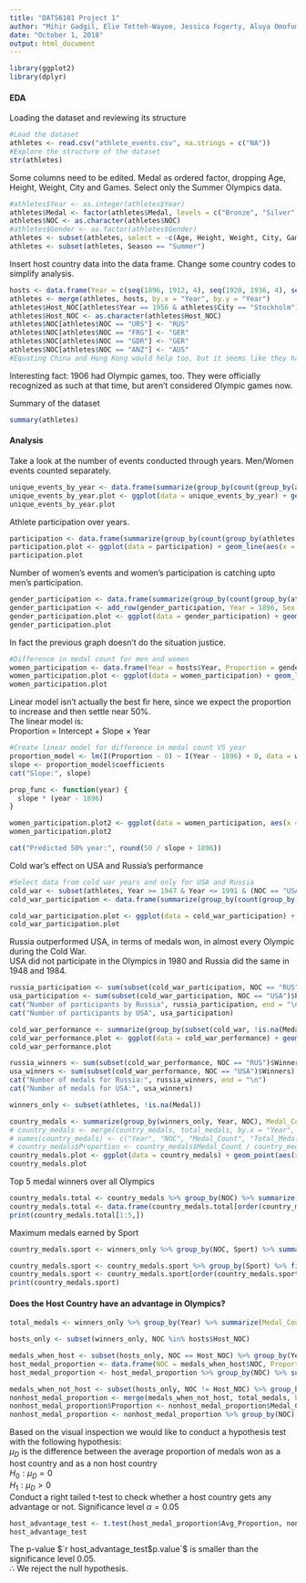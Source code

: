 ```yaml
---
title: "DATS6101 Project 1"
author: "Mihir Gadgil, Elie Tetteh-Wayoe, Jessica Fogerty, Aluya Omofuma, Pierre Bamba"
date: "October 1, 2018"
output: html_document
---
```

```r
library(ggplot2)
library(dplyr)
```

#### EDA
Loading the dataset and reviewing its structure
```r
#Load the dataset
athletes <- read.csv("athlete_events.csv", na.strings = c("NA"))
#Explore the structure of the dataset
str(athletes)
```

Some columns need to be edited. Medal as ordered factor, dropping Age, Height, Weight, City and Games. Select only the Summer Olympics data.
```r
#athletes$Year <- as.integer(athletes$Year)
athletes$Medal <- factor(athletes$Medal, levels = c("Bronze", "Silver", "Gold"), ordered = TRUE)
athletes$NOC <- as.character(athletes$NOC)
#athletes$Gender <- as.factor(athletes$Gender)
athletes <- subset(athletes, select = -c(Age, Height, Weight, City, Games))
athletes <- subset(athletes, Season == "Summer")
```

Insert host country data into the data frame. Change some country codes to simplify analysis.
```r
hosts <- data.frame(Year = c(seq(1896, 1912, 4), seq(1920, 1936, 4), seq(1948, 2016, 4)), Host_NOC = c("GRE", "FRA", "USA", "GBR", "SWE", "BEL", "FRA", "NED", "USA", "GER", "GBR", "FIN", "AUS", "ITA", "JPN", "MEX", "GER", "CAN", "RUS", "USA", "KOR", "ESP", "USA", "AUS", "GRE", "CHN", "GBR", "BRA"))
athletes <- merge(athletes, hosts, by.x = "Year", by.y = "Year")
athletes$Host_NOC[athletes$Year == 1956 & athletes$City == "Stockholm"] <- "SWE"
athletes$Host_NOC <- as.character(athletes$Host_NOC)
athletes$NOC[athletes$NOC == "URS"] <- "RUS"
athletes$NOC[athletes$NOC == "FRG"] <- "GER"
athletes$NOC[athletes$NOC == "GDR"] <- "GER"
athletes$NOC[athletes$NOC == "ANZ"] <- "AUS"
#Equating China and Hong Kong would help too, but it seems like they have been participating as different teams since 1952.
```
Interesting fact: 1906 had Olympic games, too. They were officially recognized as such at that time, but aren't considered Olympic games now.

Summary of the dataset
```r
summary(athletes)
```

#### Analysis
Take a look at the number of events conducted through years. Men/Women events counted separately.

```r
unique_events_by_year <- data.frame(summarize(group_by(count(group_by(athletes, Year, Event)), Year), Events = n()))
unique_events_by_year.plot <- ggplot(data = unique_events_by_year) + geom_line(aes(x = Year, y = Events)) + ylab("Number of Events") + labs(title = "Number of Events at each Olympic")
unique_events_by_year.plot
```

Athlete participation over years.

```r
participation <- data.frame(summarize(group_by(count(group_by(athletes, Year, ID)), Year), Participants = n()))
participation.plot <- ggplot(data = participation) + geom_line(aes(x = Year, y = Participants)) + labs(y = "Unique Athletes", title = "Unique Athletes at each Olympic")
participation.plot
```

Number of women's events and women's participation is catching upto men's participation.
```r
gender_participation <- data.frame(summarize(group_by(count(group_by(athletes, Year, Sex, ID)), Year, Sex), Participants = n()))
gender_participation <- add_row(gender_participation, Year = 1896, Sex = "F", Participants = 0, .before = 1)
gender_participation.plot <- ggplot(data = gender_participation) + geom_line(aes(x = Year, y = Participants, color = Sex)) + labs(title = "Number of Men and Women Participants over the years")
gender_participation.plot
```

In fact the previous graph doesn't do the situation justice.
```r
#Difference in medal count for men and women
women_participation <- data.frame(Year = hosts$Year, Proportion = gender_participation$Participants[gender_participation$Sex == "F"] / participation$Participants * 100)
women_participation.plot <- ggplot(data = women_participation) + geom_line(aes(x = Year, y = Proportion)) + labs(y = "Percent of Total Participation", title = "Women's Participation in Olympics over the years")
women_participation.plot
```

Linear model isn't actually the best fir here, since we expect the proportion to increase and then settle near 50%.  
The linear model is:  
Proportion = Intercept + Slope $\times$ Year
```r
#Create linear model for difference in medal count VS year
proportion_model <- lm(I(Proportion - 0) ~ I(Year - 1896) + 0, data = women_participation)
slope <- proportion_model$coefficients
cat("Slope:", slope)
```

```r
prop_func <- function(year) {
  slope * (year - 1896)
}

women_participation.plot2 <- ggplot(data = women_participation, aes(x = Year)) + stat_function(fun = prop_func) + labs(y = "Percent of Total Participation", title = "Women's Participation in Olympics over the years") + geom_point(aes(x = Year, y = Proportion))
women_participation.plot2

cat("Predicted 50% year:", round(50 / slope + 1896))
```

Cold war's effect on USA and Russia's performance

```r
#Select data from cold war years and only for USA and Russia
cold_war <- subset(athletes, Year >= 1947 & Year <= 1991 & (NOC == "USA" | NOC == "RUS"))
cold_war_participation <- data.frame(summarize(group_by(count(group_by(cold_war, Year, NOC, ID)), Year, NOC), Participants = n()))

cold_war_participation.plot <- ggplot(data = cold_war_participation) + geom_line(aes(x = Year, y = Participants, color = NOC)) + labs(title = "USA and Russia's participation during Cold War")
cold_war_participation.plot
```

Russia outperformed USA, in terms of medals won, in almost every Olympic during the Cold War.  
USA did not participate in the Olympics in 1980 and Russia did the same in 1948 and 1984.

```r
russia_participation <- sum(subset(cold_war_participation, NOC == "RUS")$Participants)
usa_participation <- sum(subset(cold_war_participation, NOC == "USA")$Participants)
cat("Number of participants by Russia", russia_participation, end = "\n")
cat("Number of participants by USA", usa_participation)
```

```r
cold_war_performance <- summarize(group_by(subset(cold_war, !is.na(Medal)), Year, NOC), Winners = n())
cold_war_performance.plot <- ggplot(data = cold_war_performance) + geom_line(aes(x = Year, y = Winners, color = NOC)) + labs(y = "Number of Medals", title = "USA and Russia's Performance during the Cold War")
cold_war_performance.plot
```

```r
russia_winners <- sum(subset(cold_war_performance, NOC == "RUS")$Winners)
usa_winners <- sum(subset(cold_war_performance, NOC == "USA")$Winners)
cat("Number of medals for Russia:", russia_winners, end = "\n")
cat("Number of medals for USA:", usa_winners)
```

```r
winners_only <- subset(athletes, !is.na(Medal))
```

```r
country_medals <- summarize(group_by(winners_only, Year, NOC), Medal_Count = n())
# country_medals <- merge(country_medals, total_medals, by.x = "Year", by.y = "Year")
# names(country_medals) <- c("Year", "NOC", "Medal_Count", "Total_Medals")
# country_medals$Proportion <- country_medals$Medal_Count / country_medals$Total_Medals
country_medals.plot <- ggplot(data = country_medals) + geom_point(aes(x = Year, y = Medal_Count, color = NOC), show.legend = F) + labs(y = "Number of Medals", title = "Medals Earned by Countries over Years")
country_medals.plot
```

Top 5 medal winners over all Olympics
```r
country_medals.total <- country_medals %>% group_by(NOC) %>% summarize(Medal_Count = sum(Medal_Count))
country_medals.total <- data.frame(country_medals.total[order(country_medals.total$Medal_Count, decreasing = T),])
print(country_medals.total[1:5,])
```

Maximum medals earned by Sport
```r
country_medals.sport <- winners_only %>% group_by(NOC, Sport) %>% summarize(Medal_Count = n())

country_medals.sport <- country_medals.sport %>% group_by(Sport) %>% filter(Medal_Count == max(Medal_Count))
country_medals.sport <- country_medals.sport[order(country_medals.sport$Medal_Count, decreasing = T),]
print(country_medals.sport)
```

#### Does the Host Country have an advantage in Olympics?
```r
total_medals <- winners_only %>% group_by(Year) %>% summarize(Medal_Count = n())

hosts_only <- subset(winners_only, NOC %in% hosts$Host_NOC)

medals_when_host <- subset(hosts_only, NOC == Host_NOC) %>% group_by(Year, NOC) %>% summarize(Medal_Count = n())
host_medal_proportion <- data.frame(NOC = medals_when_host$NOC, Proportion = medals_when_host$Medal_Count / total_medals$Medal_Count)
host_medal_proportion <- host_medal_proportion %>% group_by(NOC) %>% summarize(Avg_Proportion = mean(Proportion))

medals_when_not_host <- subset(hosts_only, NOC != Host_NOC) %>% group_by(Year, NOC) %>% summarize(Medal_Count = n())
nonhost_medal_proportion <- merge(medals_when_not_host, total_medals, by.x = "Year", by.y = "Year")
nonhost_medal_proportion$Proportion <- nonhost_medal_proportion$Medal_Count.x / nonhost_medal_proportion$Medal_Count.y
nonhost_medal_proportion <- nonhost_medal_proportion %>% group_by(NOC) %>% summarize(Avg_Proportion = mean(Proportion))
```

Based on the visual inspection we would like to conduct a hypothesis test with the following hypothesis:  
$\mu_{D}$ is the difference between the average proportion of medals won as a host country and as a non host country  
$H_{0}: \mu_{D} = 0$  
$H_{1}: \mu_{D} > 0$  
Conduct a right tailed t-test to check whether a host country gets any advantage or not. Significance level $\alpha = 0.05$
```r
host_advantage_test <- t.test(host_medal_proportion$Avg_Proportion, nonhost_medal_proportion$Avg_Proportion, paired = T, conf.level = 0.95, alternative = "greater")
host_advantage_test
```
The p-value $`r host_advantage_test$p.value`$ is smaller than the significance level $0.05$.  
$\therefore$ We reject the null hypothesis.
